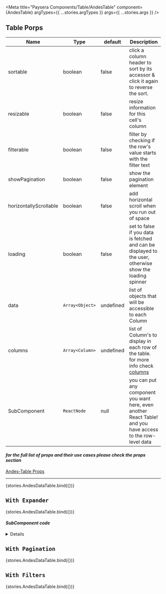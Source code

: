 

<Meta
    title="Paysera Components/Table/AndesTable"
    component={AndesTable}
    argTypes={{ ...stories.argTypes }}
    args={{ ...stories.args }}
/>

## Table Porps

| Name                   | Type             | default   | Description              |
| ------------           | ---------------  | -------   | -----------------------  |
| sortable               | boolean          | false     | click a column header to sort by its accessor & click it again to reverse the sort.
| resizable              | boolean          | false     | resize information for this cell's column
| filterable             | boolean          | false     | filter by checking if the row's value starts with the filter text
| showPagination         | boolean          | false     | show the pagination element
| horizontallyScrollable | boolean          | false     | add horizontal scroll when you run out of space
| loading                | boolean          | false     | set to false if you data is fetched and can be displayed to the user, otherwise show the loading spinner
| data                   | `Array<Object>`  | undefined | list of objects that will be accessible to each Column
| columns                | `Array<Column>`  | undefined | list of Column's to display in each row of the table. for more info check [columns](?path=/docs/paysera-components-table-andestable-props--page#columns)
| SubComponent           | `ReactNode`      | null      | you can put any component you want here, even another React Table! and you have access to the row-level data

#### *for the full list of props and their use cases please check the props section*
[Andes-Table Props](?path=/docs/paysera-components-table-andestable-props--page)

---

<Canvas>
  <Story
    name="Default"
    args={{
        data: data,
        columns: getFieldColumns,
    }}
  >
  {stories.AndesDataTable.bind({})}
  </Story>
</Canvas>

## `With Expander`

<Canvas>
  <Story
    name="With Expander"
    args={{
        data: data,
        columns: getFieldColumns,
        SubComponent: ExpanderComponent,
    }}
  >
  {stories.AndesDataTable.bind({})}
  </Story>
</Canvas>

#### *SubComponent code*

<details>

```jsx
  const ExpanderComponent = ({ original: { details } }) => (
    <div className="expander-container">
        <div className="row">
            {details.map(({ payer, fee }) => (
                <div className="col-md-12">
                    <div className="detail-list">
                        <div className="detail-label">
                            <label className="control-label">
                                <strong>Payer:</strong>
                            </label>
                        </div>
                        <div className="detail-value">
                            <div className="form-control-static">{payer}</div>
                        </div>
                    </div>
                    <div className="detail-list" style={{ borderBottom: '1px solid #ddd' }}>
                        <div className="detail-label">
                            <label className="control-label">
                                <strong>Fee:</strong>
                            </label>
                        </div>
                        <div className="detail-value">
                            <div className="form-control-static">{fee}</div>
                        </div>
                    </div>
                </div>
            ))}
        </div>
    </div>
);
```

</details>

## `With Pagination`

<Canvas>
  <Story
    name="With Pagination"
    args={{
        data: data,
        columns: getFieldColumns,
        showPagination: true,
        pageSizeOptions: [5, 10, 20, 25, 50, 100],
    }}
  >
  {stories.AndesDataTable.bind({})}
  </Story>
</Canvas>

## `With Filters`

<Canvas>
  <Story
    name="with Filters"
    args={{
        data: data,
        columns: getFieldColumns,
        filterable: true,
    }}>
    {stories.AndesDataTable.bind({})}
  </Story>
</Canvas>
